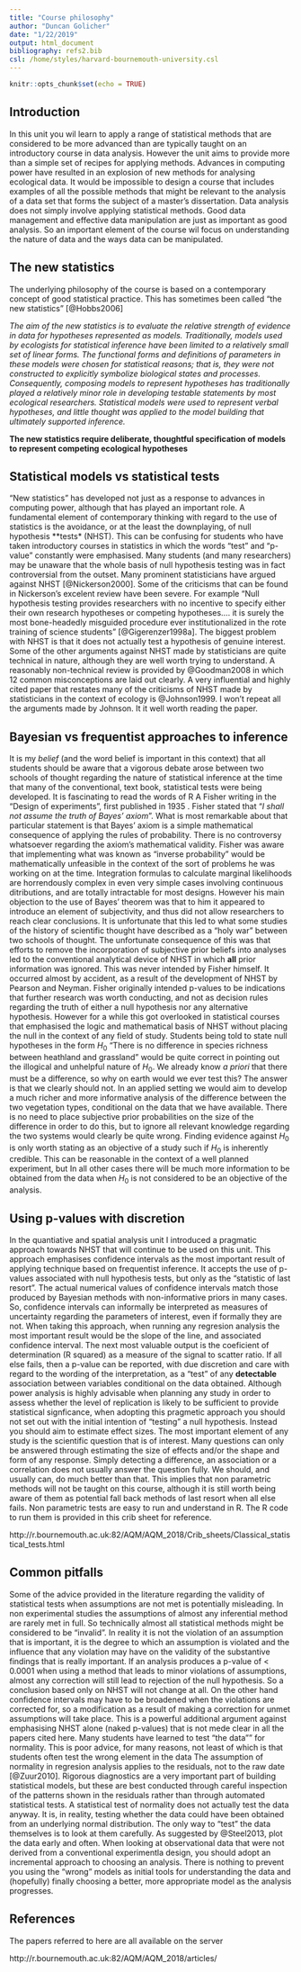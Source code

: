 ```yaml
---
title: "Course philosophy"
author: "Duncan Golicher"
date: "1/22/2019"
output: html_document
bibliography: refs2.bib
csl: /home/styles/harvard-bournemouth-university.csl
---
```


```r
knitr::opts_chunk$set(echo = TRUE)
```

## Introduction

In this unit you wil learn to apply a range of statistical methods that are considered to be more advanced than are typically taught on an introductory course in data analysis. However the unit aims to provide more than a simple set of recipes for applying methods. Advances in computing power have resulted in an explosion of new methods for analysing ecological data. It would be impossible to design a course that includes examples of all the possible methods that might be relevant to the analysis of a data set that forms the subject of a master's dissertation. Data analysis does not simply involve applying statistical methods. Good data management and effective data manipulation are just as important as good analysis. So an important element of the course wil focus on understanding the nature of data and the ways data can be manipulated.

## The new statistics

The underlying philosophy of the course is based on a contemporary concept of good statistical practice. This has sometimes been called "the new statistics" [@Hobbs2006]

*The aim of the new statistics is to evaluate the relative strength of evidence in data for hypotheses represented as models. Traditionally, models used by ecologists for statistical inference have been limited to a relatively small set of linear forms. The functional forms and definitions of parameters in these models were chosen for statistical reasons; that is, they were not constructed to explicitly symbolize biological states and processes. Consequently, composing models to represent hypotheses has traditionally played a relatively minor role in developing testable statements by most ecological researchers. Statistical models were used to represent verbal hypotheses, and little thought was applied to the model building that ultimately supported inference.*

**The new statistics require deliberate, thoughtful specification of models to represent competing ecological hypotheses**

## Statistical models vs statistical tests

"New statistics" has developed not just as a response to advances in computing power, although that has played an important role. A fundamental element of contemporary thinking with regard to the use of statistics is the avoidance, or at the least the downplaying, of null hypothesis **tests* (NHST). This can be confusing for students who have taken introductory courses in statistics in which the words "test" and "p-value" constantly were emphasised. Many students (and many researchers) may be unaware that the whole basis of null hypothesis testing was in fact controversial from the outset. Many prominent statisticians have argued against NHST [@Nickerson2000]. Some of the criticisms that can be found in Nickerson's excelent review have been severe. For example "Null hypothesis testing provides researchers with no incentive to specify either their own research hypotheses or competing hypotheses.... it is surely the most bone-headedly misguided procedure ever institutionalized in the rote training of science students" [@Gigerenzer1998a]. The biggest problem with NHST is that it does not actually test a hypothesis of genuine interest. Some of the other arguments against NHST made by statisticians are quite technical in nature, although they are well worth trying to understand. A reasonably non-technical review is provided by @Goodman2008 in which 12 common misconceptions are laid out clearly. A very influential and highly cited paper that restates many of the criticisms of NHST made by statisticians in the context of ecology is @Johnson1999. I won't repeat all the arguments made by Johnson. It it well worth reading the paper.

## Bayesian vs frequentist approaches to inference

It is my *belief* (and the word belief is important in this context) that all students should be aware that a vigorous debate arose between two schools of thought regarding the nature of statistical inference at the time that many of the conventional, text book, statistical tests were being developed. It is fascinating to read the words of R A Fisher writing in the "Design of experiments", first published in 1935 . Fisher stated that "*I shall not assume the truth of Bayes' axiom*".  What is most remarkable about that particular statement is that Bayes' axiom is a simple mathematical consequence of applying the rules of probability. There is no controversy whatsoever regarding the axiom's mathematical validity. Fisher was aware that implementing what was known as "inverse probability" would be mathematically unfeasible in the context of the sort of problems he was working on at the time. Integration formulas to calculate marginal likelihoods are horrendously complex in even very simple cases involving continuous ditributions, and are totally intractable for most designs. However his main objection to the use of Bayes' theorem was that to him it appeared to introduce an element of subjectivity, and thus did not allow researchers to reach clear conclusions. It is unfortunate that this led to what some studies of the history of scientific thought have described as a "holy war" between two schools of thought. The unfortunate consequence of this was that efforts to remove the incorporation of subjective prior beliefs into analyses led to the conventional analytical device of NHST in which **all** prior information was ignored. This was never intended by Fisher himself. It occurred almost by accident, as a result of the development of NHST by Pearson and Neyman. Fisher originally intended p-values to be indications that further research was worth conducting, and not as decision rules regarding the truth of either a null hypothesis nor any alternative hypothesis. However for a while this got overlooked in statistical courses that emphasised the logic and mathematical basis of NHST without placing the null in the context of any field of study. Students being told to state null hypotheses in the form $H_0$ "There is no difference in species richness between heathland and grassland" would be quite correct in pointing out the illogical and unhelpful nature of $H_0$. We already know *a priori* that there must be a difference, so why on earth would we ever test this? The answer is that we clearly should not. In an applied setting we would aim to develop a much richer and more informative analysis of the difference between the two vegetation types, conditional on the data that we have available. There is no need to place subjective prior probabilities on the size of the difference in order to do this, but to ignore all relevant knowledge regarding the two systems would clearly be quite wrong. Finding evidence against $H_0$ is only worth stating as an objective of a study such if $H_0$ is inherently credible. This can be reasonable in the context of a well planned experiment, but In all other cases there will be much more information to be obtained from the data when $H_0$ is not considered to be an objective of the analysis.


## Using p-values with discretion

In the quantiative and spatial analysis unit I introduced a pragmatic approach towards NHST that will continue to be used on this unit. This approach emphasises confidence intervals as the most important result of applying technique based on frequentist inference. It accepts the use of p-values associated with null hypothesis tests, but only as the "statistic of last resort". The actual numerical values of confidence intervals match those produced by Bayesian methods with non-informative priors in many cases. So, confidence intervals can informally be interpreted as measures of uncertainty regarding the parameters of interest, even if formally they are not. When taking this approach, when running any regresion analysis the most important result would be the slope of the line, and associated confidence interval. The next most valuable output is the coeficient of determination (R squared) as a measure of the signal to scatter ratio. If all else fails, then a p-value can be reported, with due discretion and care with regard to the wording of the interpretation, as a "test" of any **detectable** association between variables conditional on the data obtained. Although power analysis is highly advisable when planning any study in order to assess whether the level of replication is likely to be sufficient to provide statistical signficance, when adopting this pragmetic approach you should not set out with the initial intention of "testing" a null hypothesis. Instead you should aim to estimate effect sizes. The most important element of any study is the scientific question that is of interest. Many questions can only be answered through estimating the size of effects and/or the shape and form of any response. Simply detecting a difference, an association or a correlation does not usually answer the question fully. We should, and usually can, do much better than that. This implies that non parametric methods will not be taught on this course, although it is still worth being aware of them as potential fall back methods of last resort when all else fails. Non parametric tests are easy to run and understand in R. The R code to run them is provided in this crib sheet for reference.

http://r.bournemouth.ac.uk:82/AQM/AQM_2018/Crib_sheets/Classical_statistical_tests.html

## Common pitfalls

Some of the advice provided in the literature regarding the validity of statistical tests when assumptions are not met is potentially misleading. In non experimental studies the assumptions of almost any inferential method are rarely met in full. So technically almost all statistical methods might be considered to be "invalid". In reality it is not the violation of an assumption that is important, it is the degree to which an assumption is violated and the influence that any violation may have on the validity of the substantive findings that is really important. If an analysis produces a p-value of < 0.0001 when using a method that leads to minor violations of assumptions, almost any correction will still lead to rejection of the null hypothesis. So a conclusion based only on NHST will not change at all. On the other hand confidence intervals may have to be broadened when the violations are corrected for, so a modification as a result of making a correction for unmet assumptions will take place. This is a powerful additional argument against emphasising NHST alone (naked p-values) that is not mede clear in all the papers cited here.
Many students have learned to test "the data"" for normality. This is poor advice, for many reasons, not least of which is that students often test the wrong element in the data The assumption of normality in regresion analysis applies to the residuals, not to the raw date [@Zuur2010]. Rigorous diagnostics are a very important part of building statistical models, but these are best conducted through careful inspection of the patterns shown in the residuals rather than through automated statistical tests. A statistical test of normality does not actually test the data anyway. It is, in reality, testing whether the data could have been obtained from an underlying normal distribution. The only way to "test" the data themselves is to look at them carefully.  As suggested by @Steel2013, plot the data early and often. When looking at observational data that were not derived from a conventional experimentla design, you should adopt an incremental approach to choosing an analysis. There is nothing to prevent you using the "wrong" models as initial tools for understanding the data and (hopefully) finally choosing a better, more appropriate model as the analysis progresses. 



## References
  
The papers referred to here are all available on the server

http://r.bournemouth.ac.uk:82/AQM/AQM_2018/articles/

